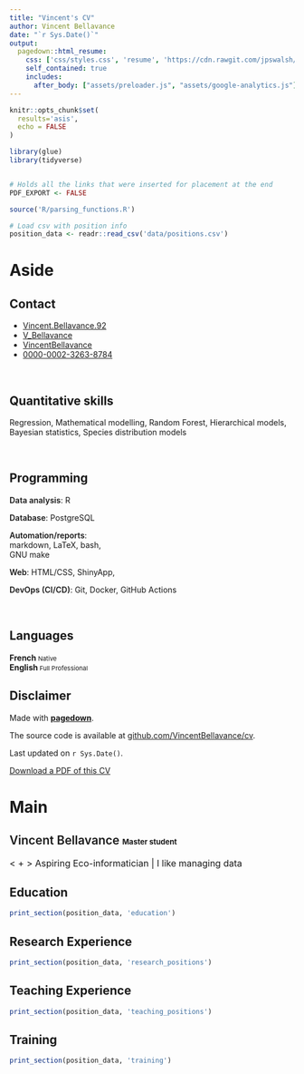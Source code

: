 ```yaml
---
title: "Vincent's CV"
author: Vincent Bellavance
date: "`r Sys.Date()`"
output:
  pagedown::html_resume:
    css: ['css/styles.css', 'resume', 'https://cdn.rawgit.com/jpswalsh/academicons/master/css/academicons.min.css']
    self_contained: true
    includes: 
      after_body: ["assets/preloader.js", "assets/google-analytics.js"]
---
```


```r
knitr::opts_chunk$set(
  results='asis',
  echo = FALSE
)

library(glue)
library(tidyverse)


# Holds all the links that were inserted for placement at the end
PDF_EXPORT <- FALSE

source('R/parsing_functions.R')

# Load csv with position info
position_data <- readr::read_csv('data/positions.csv')
```


Aside
================================================================================

Contact {#contact}
--------------------------------------------------------------------------------

- <i class="fa fa-gmail"></i> <a href="mailto:Vincent.Bellavance.92@gmail.com">Vincent.Bellavance.92</a>
- <i class="fa fa-twitter"></i> [V_Bellavance](https://twitter.com/v_bellavance)
- <i class="fa fa-github"></i> [VincentBellavance](https://github.com/VincentBellavance)
<!-- - <i class="fa fa-globe"></i> -->
<!-- - <i class="ai ai-google-scholar"></i> [Publications](https://scholar.google.com/citations?user=GyChlIoAAAAJ&hl=en)-->
- <i class="ai ai-orcid"></i> [0000-0002-3263-8784](https://orcid.org/0000-0002-3263-8784)

<br>

Quantitative skills
------------------------------------

Regression, Mathematical modelling, Random Forest, Hierarchical models, Bayesian statistics, Species distribution models

<br>

Programming
------------------------------------

<span style="font-weight:600;">Data analysis</span>: R<br>

<span style="font-weight:600;">Database</span>: PostgreSQL<br>

<span style="font-weight:600;">Automation/reports</span>: <br>markdown, LaTeX, bash,<br> GNU make<br>

<span style="font-weight:600;">Web</span>: HTML/CSS, ShinyApp,<br>

<span style="font-weight:600;">DevOps (CI/CD)</span>: Git, Docker, GitHub Actions

<br>

Languages
------------------------------------

**French**<span style="font-size:11px;"> Native</span><br>
**English**<span style="font-size:11px;"> Full Professional</span><br>


Disclaimer {#disclaimer}
--------------------------------------------------------------------------------

Made with [**pagedown**](https://github.com/rstudio/pagedown).

The source code is available at [github.com/VincentBellavance/cv](https://github.com/VincentBellavance/cv).

Last updated on `r Sys.Date()`.

[<i class='fas fa-download'></i> Download a PDF of this CV](https://VincentBellavance.github.io/cv/VincentBellavance.pdf)


Main
================================================================================

 <span style="font-weight:600">Vincent Bellavance</span> <span style="font-size: 13px;">Master student</span>{#title}
--------------------------------------------------------------------------------


<span style="font-size: 1rem;">< <i class="fa fa-chart-bar"></i> + <i class="fa fa-robot"></i> >  Aspiring Eco-informatician | I like managing data </span>


Education {data-icon=graduation-cap data-concise=true}
--------------------------------------------------------------------------------

```r
print_section(position_data, 'education')
```



Research Experience {data-icon=laptop}
--------------------------------------------------------------------------------

```r
print_section(position_data, 'research_positions')
```


Teaching Experience {data-icon=chalkboard-teacher}
--------------------------------------------------------------------------------

```r
print_section(position_data, 'teaching_positions')
```

Training {data-icon=certificate}
--------------------------------------------------------------------------------

```r
print_section(position_data, 'training')
```

